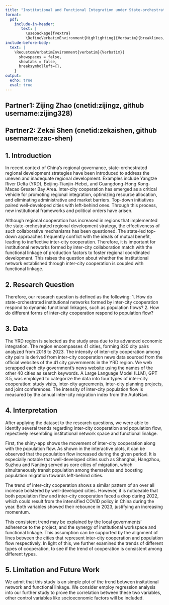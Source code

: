 ```yaml
---
title: "Institutional and Functional Integration under State-orchestrated Regional Strategy: Yangtze River Delta (YRD)"
format: 
  pdf:
    include-in-header: 
       text: |
         \usepackage{fvextra}
         \DefineVerbatimEnvironment{Highlighting}{Verbatim}{breaklines,commandchars=\\\{\}}
include-before-body:
  text: |
    \RecustomVerbatimEnvironment{verbatim}{Verbatim}{
      showspaces = false,
      showtabs = false,
      breaksymbolleft={},
    }
output:
  echo: true
  eval: true
---
```

## Partner1: Zijing Zhao (cnetid:zijingz, github username:zijing328)
## Partner2: Zekai Shen (cnetid:zekaishen, github username:zac-shen)

## 1. Introduction
In recent context of China’s regional governance, state-orchestrated regional development strategies have been introduced to address the uneven and inadequate regional development. Examples include Yangtze River Delta (YRD), Beijing-Tianjin-Hebei, and Guangdong-Hong Kong-Macao Greater Bay Area. Inter-city cooperation has emerged as a critical vehicle for promoting regional integration, optimizing resource allocation, and eliminating administrative and market barriers. Top-down initiatives paired well-developed cities with left-behind ones. Through this process, new institutional frameworks and political orders have arisen. 

Although regional cooperation has increased in regions that implemented the state-orchestrated regional development strategy, the effectiveness of such collaborative mechanisms has been questioned. The state-led top-down approaches frequently conflict with the ideals of mutual benefit, leading to ineffective inter-city cooperation. Therefore, it is important for institutional networks formed by inter-city collaboration match with the functional linkage of production factors to foster regional coordinated development. This raises the question about whether the institutional network established through inter-city cooperation is coupled with functional linkage.

## 2. Research Question
Therefore, our research question is defined as the following: 
1. How do state-orchestrated institutional networks formed by inter-city cooperation respond to dynamic functional linkages, such as population flows? 
2. How do different forms of inter-city cooperation respond to population flow?

## 3. Data
The YRD region is selected as the study area due to its advanced economic integration. The region encompasses 41 cities, forming 820 city pairs analyzed from 2018 to 2023. The intensity of inter-city cooperation among city pairs is derived from inter-city cooperation news data sourced from the official websites of the 41 city governments in the YRD region. We web scrapped each city government’s news website using the names of the other 40 cities as search keywords. A Large Language Model (LLM), GPT 3.5, was employed to categorize the data into four types of inter-city cooperation: study visits, inter-city agreements, inter-city planning projects, and joint conferences. The intensity of inter-city population flow is measured by the annual inter-city migration index from the AutoNavi. 

## 4. Interpretation 
After applying the dataset to the research questions, we were able to identify several trends regarding inter-city cooperation and population flow, repectively resembling institutional network space and functional linakge.

First, the shiny-app shows the movement of inter-city cooperation along with the population flow. As shown in the interactive plots, it can be observed that the population flow increased during the given period. It is especially notable that well-developed cities such as Shanghai, Hangzhou, Suzhou and Nanjing served as core cities of migration, which simultaneously transit population among themselves and boosting population migration towards left-behind cities.

The trend of inter-city cooperation shows a similar pattern of an over all increase bolstered by well-developed cities. However, it is noticeable that both population flow and inter-city cooperation faced a drop during 2022, which could result from the intensified COVID policy in China during the year. Both variables showed their rebounce in 2023, justifying an increasing momentum. 

This consistent trend may be explained by the local governments' adherence to the project, and the synergy of institutional workspace and functional linkage. This assumption can be supported by the alignment of lines between the cities that represent inter-city cooperation and population flow respectively. In light of this, we further examined the trends of different types of cooperation, to see if the trend of cooperation is consistent among different types. 

## 5. Limitation and Future Work
We admit that this study is an simple plot of the trend between insitutional network and functional linkage. We consider employ regression analysis into our further study to prove the correlation between these two variables, other control variables like socioeconomic factors will be included.